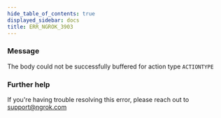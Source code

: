 ```yaml
---
hide_table_of_contents: true
displayed_sidebar: docs
title: ERR_NGROK_3903
---
```




### Message

The body could not be successfully buffered for action type `ACTIONTYPE`

<ErrorDetails error="err_ngrok_3903" />

### Further help

If you're having trouble resolving this error, please reach out to [support@ngrok.com](mailto:support@ngrok.com?subject=Help%20with%20ERR_NGROK_3903)
